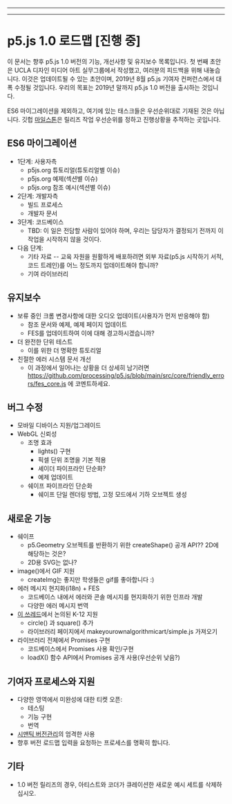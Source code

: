 
  ---
  
  ---
  # p5.js 1.0 로드맵 [진행 중]

이 문서는 향후 p5.js 1.0 버전의 기능, 개선사항 및 유지보수 목록입니다. 첫 번째 초안은 UCLA 디자인 미디어 아트 실무그룹에서 작성했고, 여러분의 피드백을 위해 내놓습니다. 이것은 업데이트될 수 있는 초안이며, 2019년 8월 p5.js 기여자 컨퍼런스에서 대폭 수정될 것입니다. 우리의 목표는 2019년 말까지 p5.js 1.0 버전을 출시하는 것입니다. 

ES6 마이그레이션을 제외하고, 여기에 있는 태스크들은 우선순위대로 기재된 것은 아닙니다. 깃헙 [마일스톤](https://github.com/processing/p5.js/milestones)은 릴리즈 작업 우선순위를 정하고 진행상황을 추적하는 곳입니다.

## ES6 마이그레이션
* 1단계: 사용자측
  * p5js.org 튜토리얼(튜토리얼별 이슈)
  * p5js.org 예제(섹션별 이슈)
  * p5js.org 참조 예시(섹션별 이슈)
* 2단계: 개발자측
  * 빌드 프로세스
  * 개발자 문서
* 3단계: 코드베이스
  * TBD: 이 일은 전담할 사람이 있어야 하며, 우리는 담당자가 결정되기 전까지 이 작업을 시작하지 않을 것이다.
* 다음 단계:
  * 기타 자료 -- 교육 자원을 원활하게 배포하려면 외부 자료(p5.js 시작하기 서적, 코드 트레인)를 어느 정도까지 업데이트해야 합니까?
  * 기여 라이브러리

## 유지보수
* 보류 중인 크롬 변경사항에 대한 오디오 업데이트(사용자가 먼저 반응해야 함)
  * 참조 문서와 예제, 예제 페이지 업데이트
  * FES를 업데이트하여 이에 대해 경고하시겠습니까?
* 더 완전한 단위 테스트
  * 이를 위한 더 명확한 튜토리얼
* 친절한 에러 시스템 문서 개선
  * 이 과정에서 일어나는 상황을 더 상세히 남기려면 https://github.com/processing/p5.js/blob/main/src/core/friendly_errors/fes_core.js 에 코멘트하세요.

## 버그 수정
* 모바일 디바이스 지원/업그레이드
* WebGL 신뢰성
  * 조명 효과
    * lights() 구현
    * 픽셀 단위 조명을 기본 적용
    * 셰이더 파이프라인 단순화?
    * 예제 업데이트
  * 쉐이프 파이프라인 단순화
    * 쉐이프 단일 렌더링 방법, 고정 모드에서 기하 오브젝트 생성

## 새로운 기능
* 쉐이프
  * p5.Geometry 오브젝트를 반환하기 위한 createShape() 공개 API?? 2D에 해당하는 것은?
  * 2D용 SVG는 없나?
* image()에서 GIF 지원
  * createImg는 좋지만 학생들은 gif를 좋아합니다 :)
* 에러 메시지 현지화(i18n) + FES
  * 코드베이스 내에서 에러와 콘솔 메시지를 현지화하기 위한 인프라 개발
  * 다양한 에러 메시지 번역
* [이 쓰레드](https://github.com/processing/p5.js/issues/2305)에서 논의된 K-12 지원
  * circle() 과 square() 추가
  * 라이브러리 페이지에서 makeyourownalgorithmicart/simple.js 가져오기
* 라이브러리 전체에서 Promises 구현
  * 코드베이스에서 Promises 사용 확인/구현
  * loadX() 함수 API에서 Promises 공개 사용(우선순위 낮음?)
  
## 기여자 프로세스와 지원
* 다양한 영역에서 미완성에 대한 티켓 오픈:
  * 테스팅
  * 기능 구현
  * 번역
* [시맨틱 버전관리](https://semver.org/)의 엄격한 사용
* 향후 버전 로드맵 입력을 요청하는 프로세스를 명확히 합니다.

## 기타
* 1.0 버전 릴리즈의 경우, 아티스트와 코더가 큐레이션한 새로운 예시 세트를 삭제하십시오.

  